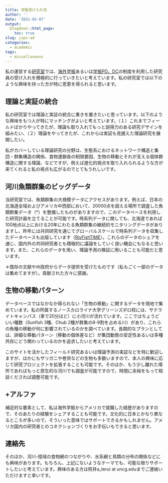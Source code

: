 ```yaml
---
title: 学振受け入れ先
author: ''
date: '2021-02-07'
output:
  blogdown::html_page:
    toc: true
slug: jsps-ad
categories:
  - academic
tags:
  - miscellaneous
---
```


私の運営する[研究室](https://aterui.github.io/aquaecolab/)では、[海外学振](https://www.jsps.go.jp/j-ab/)あるいは[学振PD、DC](https://www.jsps.go.jp/j-pd/pd_gaiyo.html)の制度を利用した研究員の受け入れを積極的に行っていきたいと考えています。私の研究室では以下のような興味を持った方が特に恩恵を得られると思います。

## 理論と実証の統合
私の研究室では理論と実証の統合に重きを置きたいと思っています。以下のような興味をもつ人が特にマッチングがよいと考えています。（１）これまでフィールドばかりやってきたが、理論も取り入れてもっと説得力のある研究デザインを組みたい、（２）理論をやってきたが、これからは実証も見据えた理論研究を展開したい。

私がカバーしている理論研究の分野は、生態系におけるネットワーク構造と集団・群集構造の関係、食物連鎖長の制限要因、生物の移動とそれが支える個体群構造に関する理論、などですが、例えば進化的視点を取り入れられるような方が来てくれると私の視点も広がるのでとてもうれしいです。

## 河川魚類群集のビッグデータ
当研究室では、魚類群集の大規模データにアクセスがあります。例えば、日本の北海道全域およびアメリカ中西部において、20000点を超える場所で調査した魚類群集データ（*）を整備したものがありますので、このデータベースを利用した研究計画を立てることが可能です。時系列データに関しても、北海道であれば100地点以上における20年にわたる魚類群集の継続的モニタリングデータがありますし、昨年には共同研究を通じてグローバルスケールで時系列データを収集したデータベースも出版しています（[RivFishTIME](https://onlinelibrary.wiley.com/doi/abs/10.1111/geb.13210)）。これらのデータのシェアを通じ、国内外の共同研究者とも積極的に議論をしていく良い機会にもなると思います。また、これらのデータを用い、理論予測の検証に用いることも可能だと思います。

＊既存の文献や州政府からデータ提供を受けたものです（私もごく一部のデータは集めてますが）。貢献された方々に感謝。

## 生物の移動パターン
データベースではなかなか得られない「生物の移動」に関するデータを現地で集めています。私の所属するノースカロライナ大学グリーンズボロ校には、サテライトキャンパス（車で20分ほど）に小河川が流れています。ここではちょうどいい種数（Sunfish 3種、Chub 2種が群集の8-9割を占める川）があり、これらの魚種の移動が何に影響されているのかを調べています。長期的なプランとしては、詳細な移動パターン（移動の個体差など）が集団動態の安定性あるいは多種共存にどう関わっているのかを追求したいと考えています。

このサイトを活かしたフィールド研究あるいは理論予測の実証などを特に歓迎しますが、ほかにもザリガニや巻貝などの生物も多数いますので、本人の興味に応じて研究プロジェクトを拡張することも可能です。そのほか、もう少し離れた場所であればもっと原生的な河川でも調査が可能ですので、時間に余裕をもって相談くだされば調整可能です。

## +アルファ
補足的な要素として、私は海外学振からアメリカで就職した経歴がありますので、そのあたりの経験をシェアすることも可能です。文化的に日本とかなり異なるところが多いので、そういった意味ではサポートできるかもしれません。アメリカ国内の研究者とのコネクションづくりをお手伝いもできると思います。

## 連絡先
そのほか、河川-陸域の食物網のつながりや、水系網と鳥類の分布の関係などにも興味があります。もちろん、上記にないようなテーマでも、可能な限りサポートしたいと考えています。興味のある方は照井a_terui at uncg.eduまでご連絡いただけますと幸いです。
